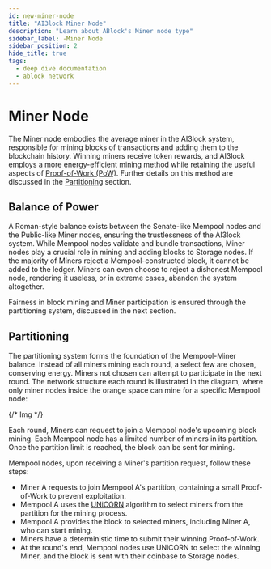 ```yaml
---
id: new-miner-node
title: "AI3lock Miner Node"
description: "Learn about ABlock's Miner node type"
sidebar_label: -Miner Node
sidebar_position: 2
hide_title: true
tags:
  - deep dive documentation
  - ablock network
---
```


# Miner Node

The Miner node embodies the average miner in the AI3lock system, responsible for mining blocks of transactions and adding them to the blockchain history. Winning miners receive token rewards, and AI3lock employs a more energy-efficient mining method while retaining the useful aspects of [Proof-of-Work (PoW)](https://en.bitcoin.it/wiki/Proof_of_work). Further details on this method are discussed in the [Partitioning](#partitioning) section.

## Balance of Power

A Roman-style balance exists between the Senate-like Mempool nodes and the Public-like Miner nodes, ensuring the trustlessness of the AI3lock system. While Mempool nodes validate and bundle transactions, Miner nodes play a crucial role in mining and adding blocks to Storage nodes. If the majority of Miners reject a Mempool-constructed block, it cannot be added to the ledger. Miners can even choose to reject a dishonest Mempool node, rendering it useless, or in extreme cases, abandon the system altogether.

Fairness in block mining and Miner participation is ensured through the partitioning system, discussed in the next section.

## Partitioning

The partitioning system forms the foundation of the Mempool-Miner balance. Instead of all miners mining each round, a select few are chosen, conserving energy. Miners not chosen can attempt to participate in the next round. The network structure each round is illustrated in the diagram, where only miner nodes inside the orange space can mine for a specific Mempool node:

{/* Img */}

Each round, Miners can request to join a Mempool node's upcoming block mining. Each Mempool node has a limited number of miners in its partition. Once the partition limit is reached, the block can be sent for mining.

Mempool nodes, upon receiving a Miner's partition request, follow these steps:

- Miner A requests to join Mempool A's partition, containing a small Proof-of-Work to prevent exploitation.
- Mempool A uses the [UNiCORN](unicorns) algorithm to select miners from the partition for the mining process.
- Mempool A provides the block to selected miners, including Miner A, who can start mining.
- Miners have a deterministic time to submit their winning Proof-of-Work.
- At the round's end, Mempool nodes use UNiCORN to select the winning Miner, and the block is sent with their coinbase to Storage nodes.
